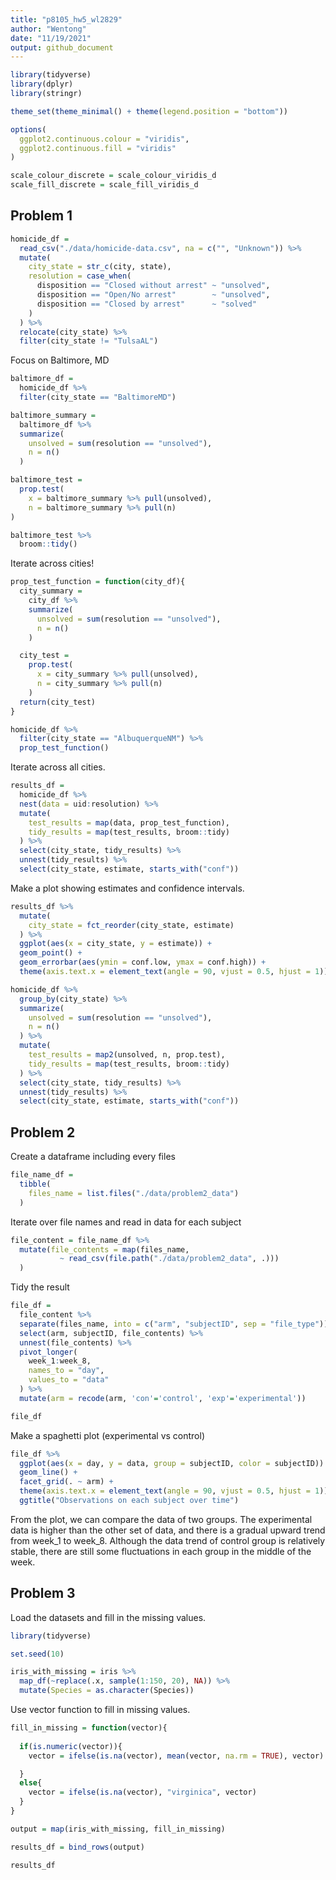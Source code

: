 ```yaml
---
title: "p8105_hw5_wl2829"
author: "Wentong"
date: "11/19/2021"
output: github_document
---
```


```r
library(tidyverse)
library(dplyr)
library(stringr)

theme_set(theme_minimal() + theme(legend.position = "bottom"))

options(
  ggplot2.continuous.colour = "viridis",
  ggplot2.continuous.fill = "viridis"
)

scale_colour_discrete = scale_colour_viridis_d
scale_fill_discrete = scale_fill_viridis_d
```

## Problem 1

```r
homicide_df = 
  read_csv("./data/homicide-data.csv", na = c("", "Unknown")) %>% 
  mutate(
    city_state = str_c(city, state),
    resolution = case_when(
      disposition == "Closed without arrest" ~ "unsolved",
      disposition == "Open/No arrest"        ~ "unsolved",
      disposition == "Closed by arrest"      ~ "solved"
    )
  ) %>% 
  relocate(city_state) %>% 
  filter(city_state != "TulsaAL")
```

Focus on Baltimore, MD

```r
baltimore_df = 
  homicide_df %>% 
  filter(city_state == "BaltimoreMD")

baltimore_summary = 
  baltimore_df %>% 
  summarize(
    unsolved = sum(resolution == "unsolved"),
    n = n()
  )

baltimore_test = 
  prop.test(
    x = baltimore_summary %>% pull(unsolved),
    n = baltimore_summary %>% pull(n)
)

baltimore_test %>% 
  broom::tidy()
```

Iterate across cities!

```r
prop_test_function = function(city_df){
  city_summary = 
    city_df %>% 
    summarize(
      unsolved = sum(resolution == "unsolved"),
      n = n()
    )

  city_test = 
    prop.test(
      x = city_summary %>% pull(unsolved),
      n = city_summary %>% pull(n)
    )
  return(city_test)
}

homicide_df %>% 
  filter(city_state == "AlbuquerqueNM") %>% 
  prop_test_function()
```

Iterate across all cities.

```r
results_df = 
  homicide_df %>% 
  nest(data = uid:resolution) %>% 
  mutate(
    test_results = map(data, prop_test_function),
    tidy_results = map(test_results, broom::tidy)
  ) %>% 
  select(city_state, tidy_results) %>% 
  unnest(tidy_results) %>% 
  select(city_state, estimate, starts_with("conf"))
```

Make a plot showing estimates and confidence intervals.

```r
results_df %>% 
  mutate(
    city_state = fct_reorder(city_state, estimate)
  ) %>% 
  ggplot(aes(x = city_state, y = estimate)) +
  geom_point() +
  geom_errorbar(aes(ymin = conf.low, ymax = conf.high)) +
  theme(axis.text.x = element_text(angle = 90, vjust = 0.5, hjust = 1))
```

```r
homicide_df %>% 
  group_by(city_state) %>% 
  summarize(
    unsolved = sum(resolution == "unsolved"),
    n = n()
  ) %>% 
  mutate(
    test_results = map2(unsolved, n, prop.test),
    tidy_results = map(test_results, broom::tidy)
  ) %>% 
  select(city_state, tidy_results) %>% 
  unnest(tidy_results) %>% 
  select(city_state, estimate, starts_with("conf"))
```

## Problem 2

Create a dataframe including every files
```r
file_name_df = 
  tibble(
    files_name = list.files("./data/problem2_data")
  )
```

Iterate over file names and read in data for each subject
```r
file_content = file_name_df %>%
  mutate(file_contents = map(files_name,      
           ~ read_csv(file.path("./data/problem2_data", .))) 
  )
```

Tidy the result
```r
file_df = 
  file_content %>% 
  separate(files_name, into = c("arm", "subjectID", sep = "file_type")) %>% 
  select(arm, subjectID, file_contents) %>% 
  unnest(file_contents) %>% 
  pivot_longer(
    week_1:week_8,
    names_to = "day",
    values_to = "data"
  ) %>%
  mutate(arm = recode(arm, 'con'='control', 'exp'='experimental'))

file_df 
```

Make a spaghetti plot (experimental vs control)
```r
file_df %>% 
  ggplot(aes(x = day, y = data, group = subjectID, color = subjectID)) +
  geom_line() +
  facet_grid(. ~ arm) +
  theme(axis.text.x = element_text(angle = 90, vjust = 0.5, hjust = 1)) +
  ggtitle("Observations on each subject over time")
```
From the plot, we can compare the data of two groups. The experimental data is higher than the other set of data, and there is a gradual upward trend from week_1 to week_8. Although the data trend of control group is relatively stable, there are still some fluctuations in each group in the middle of the week.

## Problem 3

Load the datasets and fill in the missing values.
```r
library(tidyverse)

set.seed(10)

iris_with_missing = iris %>% 
  map_df(~replace(.x, sample(1:150, 20), NA)) %>%
  mutate(Species = as.character(Species))
```

Use vector function to fill in missing values. 
```r
fill_in_missing = function(vector){
  
  if(is.numeric(vector)){
    vector = ifelse(is.na(vector), mean(vector, na.rm = TRUE), vector)

  }
  else{
    vector = ifelse(is.na(vector), "virginica", vector)
  }
}

output = map(iris_with_missing, fill_in_missing)

results_df = bind_rows(output)

results_df

```



